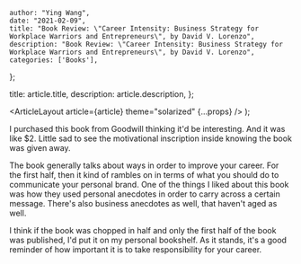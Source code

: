 
    author: "Ying Wang",
    date: "2021-02-09",
    title: "Book Review: \"Career Intensity: Business Strategy for Workplace Warriors and Entrepreneurs\", by David V. Lorenzo",
    description: "Book Review: \"Career Intensity: Business Strategy for Workplace Warriors and Entrepreneurs\", by David V. Lorenzo",
    categories: ['Books'],
};

  title: article.title,
  description: article.description,
};

  <ArticleLayout article={article} theme="solarized" {...props} />
);

I purchased this book from Goodwill thinking it'd be interesting. And it was
like $2. Little sad to see the motivational inscription inside knowing the book
was given away.

The book generally talks about ways in order to improve your career. For the
first half, then it kind of rambles on in terms of what you should do to
communicate your personal brand. One of the things I liked about this book was
how they used personal anecdotes in order to carry across a certain message.
There's also business anecdotes as well, that haven't aged as well.

I think if the book was chopped in half and only the first half of the book was
published, I'd put it on my personal bookshelf. As it stands, it's a good
reminder of how important it is to take responsibility for your career.
